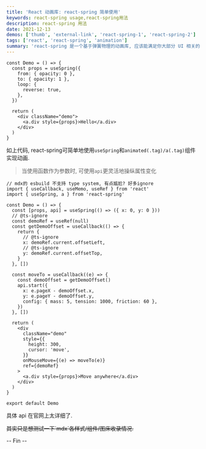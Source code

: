 ---
title: 'React 动画库: react-spring 简单使用'
keywords: react-spring usage,react-spring用法
description: react-spring 用法
date: 2021-12-13
demos: ['thumb', 'external-link', 'react-spring-1', 'react-spring-2']
tags: ['react', 'react-spring', 'animation']
summary: 'react-spring 是一个基于弹簧物理的动画库, 应该能满足你大部分 UI 相关的动画需求. 它为您提供了足够灵活的工具, 可以自信地将您的想法转化为移动界面. (摘自官网)'
---


<Thumb
  src="https://wx1.sinaimg.cn/mw2000/6708d6c2gy1gxd5rrus5lj20r80dywic.jpg"
  alt="react-spring"
  width={980}
  height={502}
/>

<Demo1 />

```tsx
const Demo = () => {
  const props = useSpring({
    from: { opacity: 0 },
    to: { opacity: 1 },
    loop: {
      reverse: true,
    },
  })

  return (
    <div className="demo">
      <a.div style={props}>Hello</a.div>
    </div>
  )
}
```

如上代码, <ExternalLink href="https://react-spring.io">react-spring</ExternalLink>可简单地使用`useSpring`和`animated(.tag)/a(.tag)`组件实现动画.

> 当使用函数作为参数时, 可使用`api`更灵活地操纵属性变化

```tsx
// mdx的 esbuild 不支持 type system, 有点尴尬? 好多ignore
import { useCallback, useMemo, useRef } from 'react'
import { useSpring, a } from 'react-spring'

const Demo = () => {
  const [props, api] = useSpring(() => ({ x: 0, y: 0 }))
  // @ts-ignore
  const demoRef = useRef(null)
  const getDemoOffset = useCallback(() => {
    return {
      // @ts-ignore
      x: demoRef.current.offsetLeft,
      // @ts-ignore
      y: demoRef.current.offsetTop,
    }
  }, [])

  const moveTo = useCallback((e) => {
    const demoOffset = getDemoOffset()
    api.start({
      x: e.pageX - demoOffset.x,
      y: e.pageY - demoOffset.y,
      config: { mass: 5, tension: 1000, friction: 60 },
    })
  }, [])

  return (
    <div
      className="demo"
      style={{
        height: 300,
        cursor: 'move',
      }}
      onMouseMove={(e) => moveTo(e)}
      ref={demoRef}
    >
      <a.div style={props}>Move anywhere</a.div>
    </div>
  )
}

export default Demo
```

<Demo2 />

具体 api 在<ExternalLink href="https://react-spring.io/basics">官网</ExternalLink>上太详细了.

<p>
  <del>其实只是想测试一下`mdx`各样式/组件/图床收录情况.</del>
</p>

-- Fin --
